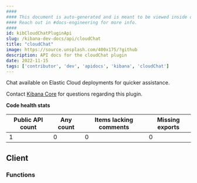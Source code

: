 ```yaml
---
####
#### This document is auto-generated and is meant to be viewed inside our experimental, new docs system.
#### Reach out in #docs-engineering for more info.
####
id: kibCloudChatPluginApi
slug: /kibana-dev-docs/api/cloudChat
title: "cloudChat"
image: https://source.unsplash.com/400x175/?github
description: API docs for the cloudChat plugin
date: 2022-11-15
tags: ['contributor', 'dev', 'apidocs', 'kibana', 'cloudChat']
---
```


Chat available on Elastic Cloud deployments for quicker assistance.

Contact [Kibana Core](https://github.com/orgs/elastic/teams/kibana-core) for questions regarding this plugin.

**Code health stats**

| Public API count  | Any count | Items lacking comments | Missing exports |
|-------------------|-----------|------------------------|-----------------|
| 1 | 0 | 0 | 0 |

## Client

### Functions
<DocDefinitionList data={cloudChatObj.client.functions}/>

